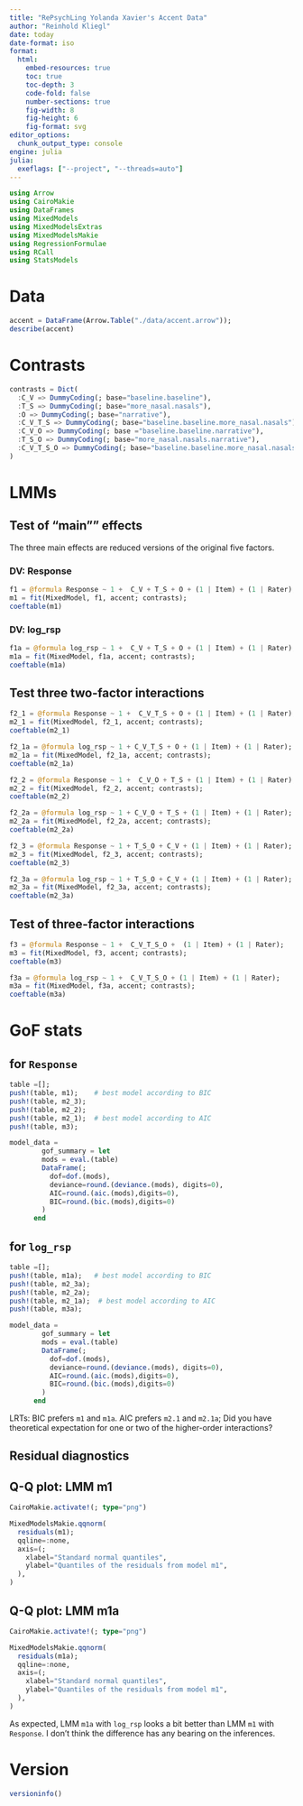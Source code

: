 ```yaml
---
title: "RePsychLing Yolanda Xavier's Accent Data"
author: "Reinhold Kliegl"
date: today
date-format: iso
format: 
  html:
    embed-resources: true
    toc: true
    toc-depth: 3
    code-fold: false
    number-sections: true
    fig-width: 8
    fig-height: 6
    fig-format: svg
editor_options: 
  chunk_output_type: console
engine: julia
julia: 
  exeflags: ["--project", "--threads=auto"]
---
```


```julia
using Arrow
using CairoMakie
using DataFrames
using MixedModels
using MixedModelsExtras
using MixedModelsMakie
using RegressionFormulae
using RCall
using StatsModels
```

# Data

```julia
accent = DataFrame(Arrow.Table("./data/accent.arrow"));
describe(accent)
```

# Contrasts

```julia
contrasts = Dict(
  :C_V => DummyCoding(; base="baseline.baseline"),
  :T_S => DummyCoding(; base="more_nasal.nasals"),
  :O => DummyCoding(; base="narrative"),
  :C_V_T_S => DummyCoding(; base="baseline.baseline.more_nasal.nasals"),
  :C_V_O => DummyCoding(; base ="baseline.baseline.narrative"),
  :T_S_O => DummyCoding(; base="more_nasal.nasals.narrative"),
  :C_V_T_S_O => DummyCoding(; base="baseline.baseline.more_nasal.nasals.narrative")
)
```

# LMMs

## Test of "main"" effects

The three main effects are reduced versions of the original five factors.

### DV: Response

```julia
f1 = @formula Response ~ 1 +  C_V + T_S + O + (1 | Item) + (1 | Rater);
m1 = fit(MixedModel, f1, accent; contrasts);
coeftable(m1)
```

### DV: log_rsp

```julia
f1a = @formula log_rsp ~ 1 +  C_V + T_S + O + (1 | Item) + (1 | Rater);
m1a = fit(MixedModel, f1a, accent; contrasts);
coeftable(m1a)
```

## Test three two-factor interactions

```julia
f2_1 = @formula Response ~ 1 +  C_V_T_S + O + (1 | Item) + (1 | Rater);
m2_1 = fit(MixedModel, f2_1, accent; contrasts);
coeftable(m2_1)
```

```julia
f2_1a = @formula log_rsp ~ 1 + C_V_T_S + O + (1 | Item) + (1 | Rater);
m2_1a = fit(MixedModel, f2_1a, accent; contrasts);
coeftable(m2_1a)
```

```julia
f2_2 = @formula Response ~ 1 +  C_V_O + T_S + (1 | Item) + (1 | Rater);
m2_2 = fit(MixedModel, f2_2, accent; contrasts);
coeftable(m2_2)
```

```julia
f2_2a = @formula log_rsp ~ 1 + C_V_O + T_S + (1 | Item) + (1 | Rater);
m2_2a = fit(MixedModel, f2_2a, accent; contrasts);
coeftable(m2_2a)
```

```julia
f2_3 = @formula Response ~ 1 + T_S_O + C_V + (1 | Item) + (1 | Rater);
m2_3 = fit(MixedModel, f2_3, accent; contrasts);
coeftable(m2_3)
```

```julia
f2_3a = @formula log_rsp ~ 1 + T_S_O + C_V + (1 | Item) + (1 | Rater);
m2_3a = fit(MixedModel, f2_3a, accent; contrasts);
coeftable(m2_3a)
```

## Test of three-factor interactions

```julia
f3 = @formula Response ~ 1 +  C_V_T_S_O +  (1 | Item) + (1 | Rater);
m3 = fit(MixedModel, f3, accent; contrasts);
coeftable(m3)
```

```julia
f3a = @formula log_rsp ~ 1 +  C_V_T_S_O + (1 | Item) + (1 | Rater);
m3a = fit(MixedModel, f3a, accent; contrasts);
coeftable(m3a)
```

# GoF stats

## for `Response`

```julia
table =[];
push!(table, m1);    # best model according to BIC
push!(table, m2_3);
push!(table, m2_2);
push!(table, m2_1);  # best model according to AIC
push!(table, m3);

model_data = 
        gof_summary = let
        mods = eval.(table)
        DataFrame(;
          dof=dof.(mods),
          deviance=round.(deviance.(mods), digits=0),
          AIC=round.(aic.(mods),digits=0),
          BIC=round.(bic.(mods),digits=0)
        )
      end
```

## for `log_rsp`

```julia
table =[];
push!(table, m1a);   # best model according to BIC
push!(table, m2_3a);
push!(table, m2_2a);
push!(table, m2_1a);  # best model according to AIC
push!(table, m3a);

model_data = 
        gof_summary = let
        mods = eval.(table)
        DataFrame(;
          dof=dof.(mods),
          deviance=round.(deviance.(mods), digits=0),
          AIC=round.(aic.(mods),digits=0),
          BIC=round.(bic.(mods),digits=0)
        )
      end
```

LRTs: BIC prefers `m1` and `m1a`. AIC prefers `m2.1` and `m2.1a`; Did you have theoretical expectation for one or two of the higher-order interactions?

## Residual diagnostics

## Q-Q plot: LMM m1

```julia
CairoMakie.activate!(; type="png")

MixedModelsMakie.qqnorm(
  residuals(m1);
  qqline=:none,
  axis=(;
    xlabel="Standard normal quantiles",
    ylabel="Quantiles of the residuals from model m1",
  ),
)
```

## Q-Q plot: LMM m1a

```julia
CairoMakie.activate!(; type="png")

MixedModelsMakie.qqnorm(
  residuals(m1a);
  qqline=:none,
  axis=(;
    xlabel="Standard normal quantiles",
    ylabel="Quantiles of the residuals from model m1",
  ),
)
```

As expected, LMM `m1a` with `log_rsp` looks a bit better than LMM `m1` with `Response`. I don't think the difference has any bearing on the inferences.

# Version

```julia
versioninfo()
```
